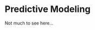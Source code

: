 # Predictive Modeling

<!-- Adapted from https://shiring.github.io/machine_learning/2016/11/27/flu_outcome_ML_post -->

Not much to see here...
